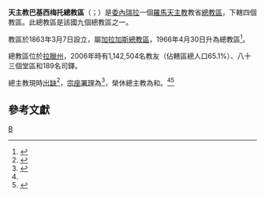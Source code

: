 {{Multiple issues|
{{Primarysources|time=2020-03-25T14:55:39+00:00}}
{{Refimprove|time=2020-03-25T14:55:39+00:00}}
}}
{{Infobox Roman Catholic diocese
|Roman Catholic Diocese of = 天主教巴基西梅托總教區
|Latin name of diocese = Archidioecesis Barquisimetensis
|border = catholic
|image =[[File:Fachada_de_la_Catedral_Metropolitana_de_Barquisimeto.jpg|250px]]
|caption =巴基西梅托主教座堂
|location = [[委內瑞拉|委內瑞拉]]
|territory =[[拉臘州|拉臘州]]
|population = 1,142,504
|rite = [[羅馬禮|羅馬禮]]
|patron =
|province = 巴基西梅托
|established = 1863年
|cathedral = {{link-en|巴基西梅托主教座堂|Barquisimeto Cathedral}}
|co-cathedral =
|leadership = 總主教
|website =
|pope = {{incumbent pope}}
|metropolitan = （[[教座出缺|教座出缺]]）
|apostolic_admin = {{link-es|維篤·優爾·巴薩貝|Víctor Hugo Basabe}}
|coadjutor archbishop =
|auxiliary =
|emeritus = {{link-es|圖利奧·厄瑪奴耳·奇里韋拉-巴雷拉|Tulio Manuel Chirivella Varela}}（榮休總主教）<br />{{link-es|安多尼·若瑟·洛佩斯-卡斯蒂略|Antonio José López Castillo}}（榮休總主教）
|map = [[File:Arquidiócesis_de_Barquisimeto.svg|250px]]
|map_caption = 總教區管轄圖
}}

'''天主教巴基西梅托總教區'''（{{lang-la|Archidioecesis Barquisimetensis}}；{{lang-es|Arquidiócesis de Barquisimeto}}）是[[委內瑞拉|委內瑞拉]]一個[[羅馬天主教|羅馬天主教]]教省[[總教區|總教區]]，下轄四個教區。此總教區是該國九個總教區之一。

教區於1863年3月7日設立，屬[[天主教加拉加斯總教區|加拉加斯總教區]]，1966年4月30日升為總教區<ref>{{cite web |title=BARQUISIMETENSIS* |url=https://w2.vatican.va/content/paul-vi/la/apost_constitutions/documents/hf_p-vi_apc_19660430_barquisimetensis.html |publisher=Libreria Editrice Vaticana |accessdate=2020-03-25 |archiveurl=https://web.archive.org/web/20200325141526/https://w2.vatican.va/content/paul-vi/la/apost_constitutions/documents/hf_p-vi_apc_19660430_barquisimetensis.html |archivedate=2020-03-25 |language=la |date=1966-04-30 |dead-url=no }}</ref>。

總教區位於[[拉臘州|拉臘州]]，2006年時有1,142,504名教友（佔轄區總人口65.1%）、八十三個堂區和189名司鐸。

總主教現時[[教座出缺|出缺]]<ref name="Vatican20200325">{{cite press release |title=Resignations and Appointments, 25.03.2020 |url=https://press.vatican.va/content/salastampa/en/bollettino/pubblico/2020/03/25/200325b.html |publisher=Holy See Press Office |accessdate=2020-03-25 |archiveurl=https://web.archive.org/web/20200325142043/https://press.vatican.va/content/salastampa/en/bollettino/pubblico/2020/03/25/200325b.html |archivedate=2020-03-25 |language=en |date=2020-03-25 |dead-url=no }}</ref>，[[宗座署理|宗座署理]]為{{link-es|維篤·優爾·巴薩貝|Víctor Hugo Basabe}}<ref>{{cite press release |title=Resignations and Appointments, 05.10.2018 |url=https://press.vatican.va/content/salastampa/en/bollettino/pubblico/2018/10/05/181005a.html |publisher=Holy See Press Office |accessdate=2020-03-25 |archiveurl=https://web.archive.org/web/20200325143150/https://press.vatican.va/content/salastampa/en/bollettino/pubblico/2018/10/05/181005a.html |archivedate=2020-03-25 |language=en |date=2018-10-05 |dead-url=no }}</ref>，榮休總主教為{{link-es|圖利奧·厄瑪奴耳·奇里韋拉-巴雷拉|Tulio Manuel Chirivella Varela}}和{{link-es|安多尼·若瑟·洛佩斯-卡斯蒂略|Antonio José López Castillo}}。<ref name="Vatican20200325" /><ref>{{cite press release |title=RINUNCE E NOMINE, 22.12.2007 |url=https://press.vatican.va/content/salastampa/it/bollettino/pubblico/2007/12/22/0688/01849.html |publisher=Sala Stampa della Santa Sede |accessdate=2020-03-25 |archiveurl=https://web.archive.org/web/20200325144347/https://press.vatican.va/content/salastampa/it/bollettino/pubblico/2007/12/22/0688/01849.html |archivedate=2020-03-25 |language=it |date=2007-12-22 |dead-url=no }}</ref>

==參考文獻==
{{reflist}}

{{委內瑞拉天主教教區}}
[[Category:委內瑞拉天主教教區|B]]
